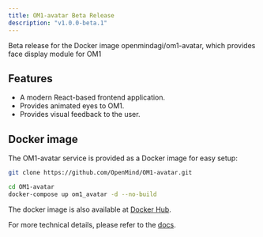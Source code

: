 ```yaml
---
title: OM1-avatar Beta Release
description: "v1.0.0-beta.1"
---
```


Beta release for the Docker image openmindagi/om1-avatar, which provides face display module for OM1

## Features

- A modern React-based frontend application.
- Provides animated eyes to OM1.
- Provides visual feedback to the user.

## Docker image

The OM1-avatar service is provided as a Docker image for easy setup:
```bash
git clone https://github.com/OpenMind/OM1-avatar.git
```
```bash
cd OM1-avatar
docker-compose up om1_avatar -d --no-build
```
The docker image is also available at [Docker Hub](https://hub.docker.com/layers/openmindagi/om1_avatar/v1.0.0-beta.1).

For more technical details, please refer to the [docs](https://docs.openmind.org/full_autonomy_guidelines/om1_avatar).